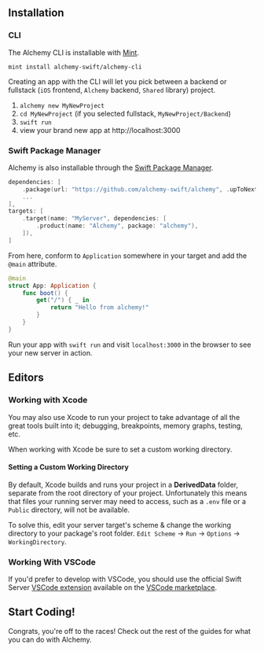 ## Installation

### CLI

The Alchemy CLI is installable with [Mint](https://github.com/yonaskolb/Mint).

```shell
mint install alchemy-swift/alchemy-cli
```

Creating an app with the CLI will let you pick between a backend or fullstack (`iOS` frontend, `Alchemy` backend, `Shared` library) project.

1. `alchemy new MyNewProject`
2. `cd MyNewProject` (if you selected fullstack, `MyNewProject/Backend`)
3. `swift run`
4. view your brand new app at http://localhost:3000

### Swift Package Manager

Alchemy is also installable through the [Swift Package Manager](https://github.com/apple/swift-package-manager).

```swift
dependencies: [
    .package(url: "https://github.com/alchemy-swift/alchemy", .upToNextMinor(from: "0.2.0"))
    ...
],
targets: [
    .target(name: "MyServer", dependencies: [
        .product(name: "Alchemy", package: "alchemy"),
    ]),
]
```

From here, conform to `Application` somewhere in your target and add the `@main` attribute.

```swift
@main
struct App: Application {
    func boot() {
        get("/") { _ in
            return "Hello from alchemy!"
        }
    }
}
```

Run your app with `swift run` and visit `localhost:3000` in the browser to see your new server in action.

## Editors

### Working with Xcode

You may also use Xcode to run your project to take advantage of all the great tools built into it; debugging, breakpoints, memory graphs, testing, etc.

When working with Xcode be sure to set a custom working directory.

#### Setting a Custom Working Directory

By default, Xcode builds and runs your project in a **DerivedData** folder, separate from the root directory of your project. Unfortunately this means that files your running server may need to access, such as a `.env` file or a `Public` directory, will not be available.

To solve this, edit your server target's scheme & change the working directory to your package's root folder. `Edit Scheme` -> `Run` -> `Options` -> `WorkingDirectory`.

### Working With VSCode

If you'd prefer to develop with VSCode, you should use the official Swift Server [VSCode extension](https://github.com/swift-server/vscode-swift) available on the [VSCode marketplace](https://marketplace.visualstudio.com/items?itemName=sswg.swift-lang).

## Start Coding!

Congrats, you're off to the races! Check out the rest of the guides for what you can do with Alchemy.
